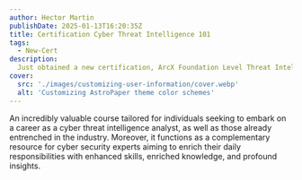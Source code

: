 ```yaml
---
author: Hector Martin
publishDate: 2025-01-13T16:20:35Z
title: Certification Cyber Threat Intelligence 101
tags:
  - New-Cert
description:
  Just obtained a new certification, ArcX Foundation Level Threat Intelligence Analyst 
cover:
  src: './images/customizing-user-information/cover.webp'
  alt: 'Customizing AstroPaper theme color schemes'
---
```


An incredibly valuable course tailored for individuals seeking to embark on a career as a cyber threat intelligence analyst, as well as those already entrenched in the industry. Moreover, it functions as a complementary resource for cyber security experts aiming to enrich their daily responsibilities with enhanced skills, enriched knowledge, and profound insights.

